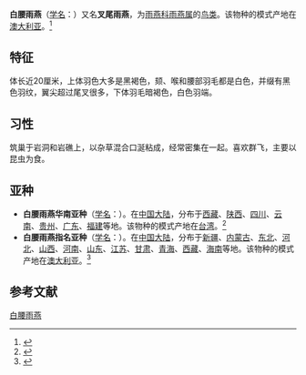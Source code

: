 {{speciesbox
| name = 白腰雨燕
| image = ApusPacificus.jpg
| status = LC
| status_system = IUCN3.1
| status_ref = <ref>{{IUCN2006|assessors=[[BirdLife_International|BirdLife International]]|year=2004|id=48188|title=Apus pacificus|downloaded=11 May 2006}}</ref>
| image_width = 260px
| genus = Apus
| species = pacificus
| authority = (Latham)<ref name="id2268" />
| range_map = ApusPacificusDistribution.png
| range_map_caption = 白腰雨燕的分布范围 {{leftlegend|#00ff33|夏季分布区|outline=gray}}{{leftlegend|#009966|定栖区|outline=gray}}{{leftlegend|#ffff33|冬季分布区|outline=gray}}
}}

'''白腰雨燕'''（[[学名|学名]]：{{lang|la|''Apus pacificus''}}）又名'''叉尾雨燕'''，为[[雨燕科|雨燕科]][[雨燕属|雨燕属]]的[[鸟类|鸟类]]。该物种的模式产地在[[澳大利亚|澳大利亚]]。<ref name="id2268">{{cite web|title=白腰雨燕|url=http://www.bioinfo.cn/db05/BjdwSpecies.php?action=view&id=2268|accessdate=2009-04-04|author=中国科学院动物研究所|work=《中国动物物种编目数据库》|publisher=中国科学院微生物研究所|archiveurl=https://web.archive.org/web/20160305100309/http://www.bioinfo.cn/db05/BjdwSpecies.php?action=view&id=2268|archivedate=2016-03-05|deadurl=yes}}</ref>

==特征==
体长近20厘米，上体羽色大多是黑褐色，颏、喉和腰部羽毛都是白色，并缀有黑色羽纹，翼尖超过尾叉很多，下体羽毛暗褐色，白色羽端。

==习性==
筑巢于岩洞和岩礁上，以杂草混合口涎粘成，经常密集在一起。喜欢群飞，主要以昆虫为食。

==亚种==
*'''白腰雨燕华南亚种'''（[[学名|学名]]：{{lang|la|''Apus pacificus kanoi''}}）。在[[中国大陆|中国大陆]]，分布于[[西藏自治区|西藏]]、[[陕西省|陕西]]、[[四川省|四川]]、[[云南省|云南]]、[[贵州省|贵州]]、[[广东省|广东]]、[[福建省|福建]]等地。该物种的模式产地在[[臺灣|台湾]]。<ref name="id2269">{{cite web|title=白腰雨燕华南亚种|url=http://www.bioinfo.cn/db05/BjdwSpecies.php?action=view&id=2269|accessdate=2009-04-04|author=中国科学院动物研究所|work=《中国动物物种编目数据库》|publisher=中国科学院微生物研究所|archiveurl=https://web.archive.org/web/20160304235742/http://www.bioinfo.cn/db05/BjdwSpecies.php?action=view&id=2269|archivedate=2016-03-04|deadurl=yes}}</ref>
*'''白腰雨燕指名亚种'''（[[学名|学名]]：{{lang|la|''Apus pacificus pacificus''}}）。在[[中国大陆|中国大陆]]，分布于[[新疆维吾尔自治区|新疆]]、[[内蒙古自治区|内蒙古]]、[[中国东北地区|东北]]、[[河北省|河北]]、[[山西省|山西]]、[[河南省|河南]]、[[山东省|山东]]、[[江苏省|江苏]]、[[甘肃省|甘肃]]、[[青海省|青海]]、[[西藏自治区|西藏]]、[[海南省|海南]]等地。该物种的模式产地在[[澳大利亚|澳大利亚]]。<ref name="id2270">{{cite web|title=白腰雨燕指名亚种|url=http://www.bioinfo.cn/db05/BjdwSpecies.php?action=view&id=2270|accessdate=2009-04-04|author=中国科学院动物研究所|work=《中国动物物种编目数据库》|publisher=中国科学院微生物研究所|archiveurl=https://web.archive.org/web/20160305065143/http://www.bioinfo.cn/db05/BjdwSpecies.php?action=view&id=2270|archivedate=2016-03-05|deadurl=yes}}</ref>

== 参考文献 ==
{{reflist}}
{{Taxonbar|from=Q31866}}

[[Category:雨燕属|白腰雨燕]]